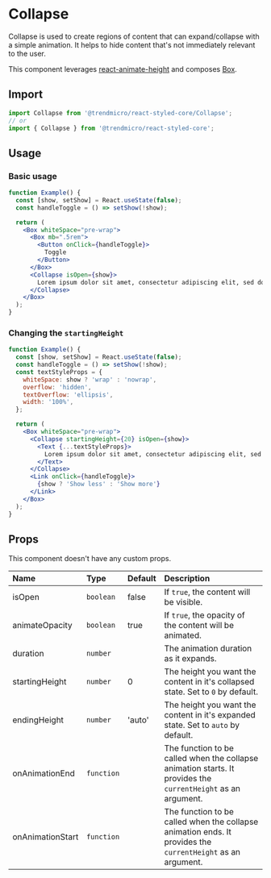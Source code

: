 # Collapse

Collapse is used to create regions of content that can expand/collapse with a simple animation. It helps to hide content that's not immediately relevant to the user.

This component leverages [react-animate-height](https://github.com/Stanko/react-animate-height) and composes [Box](./box).

## Import

```js
import Collapse from '@trendmicro/react-styled-core/Collapse';
// or
import { Collapse } from '@trendmicro/react-styled-core';
```

## Usage

### Basic usage

```jsx
function Example() {
  const [show, setShow] = React.useState(false);
  const handleToggle = () => setShow(!show);

  return (
    <Box whiteSpace="pre-wrap">
      <Box mb=".5rem">
        <Button onClick={handleToggle}>
          Toggle
        </Button>
      </Box>
      <Collapse isOpen={show}>
        Lorem ipsum dolor sit amet, consectetur adipiscing elit, sed do eiusmod tempor incididunt ut labore et dolore magna aliqua. Ut enim ad minim veniam, quis nostrud exercitation ullamco laboris nisi ut aliquip ex ea commodo consequat. Duis aute irure dolor in reprehenderit in voluptate velit esse cillum dolore eu fugiat nulla pariatur. Excepteur sint occaecat cupidatat non proident, sunt in culpa qui officia deserunt mollit anim id est laborum.
      </Collapse>
    </Box>
  );
}
```

### Changing the `startingHeight`

```jsx
function Example() {
  const [show, setShow] = React.useState(false);
  const handleToggle = () => setShow(!show);
  const textStyleProps = {
    whiteSpace: show ? 'wrap' : 'nowrap',
    overflow: 'hidden',
    textOverflow: 'ellipsis',
    width: '100%',
  };

  return (
    <Box whiteSpace="pre-wrap">
      <Collapse startingHeight={20} isOpen={show}>
        <Text {...textStyleProps}>
          Lorem ipsum dolor sit amet, consectetur adipiscing elit, sed do eiusmod tempor incididunt ut labore et dolore magna aliqua. Ut enim ad minim veniam, quis nostrud exercitation ullamco laboris nisi ut aliquip ex ea commodo consequat. Duis aute irure dolor in reprehenderit in voluptate velit esse cillum dolore eu fugiat nulla pariatur. Excepteur sint occaecat cupidatat non proident, sunt in culpa qui officia deserunt mollit anim id est laborum.
        </Text>
      </Collapse>
      <Link onClick={handleToggle}>
        {show ? 'Show less' : 'Show more'}
      </Link>
    </Box>
  );
}
```

## Props

This component doesn't have any custom props.

| Name | Type | Default | Description |
| :--- | :--- | :------ | :---------- |
| isOpen | `boolean` | false | If `true`, the content will be visible. |
| animateOpacity | `boolean` | true | If `true`, the opacity of the content will be animated. |
| duration | `number` | | The animation duration as it expands. |
| startingHeight | `number` | 0 | The height you want the content in it's collapsed state. Set to `0` by default. |
| endingHeight | `number` | 'auto' | The height you want the content in it's expanded state. Set to `auto` by default. |
| onAnimationEnd | `function` | | The function to be called when the collapse animation starts. It provides the `currentHeight` as an argument. |
| onAnimationStart | `function` | | The function to be called when the collapse animation ends. It provides the `currentHeight` as an argument. |

